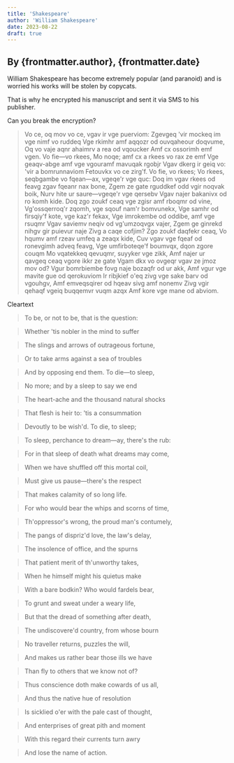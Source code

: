 ```yaml
---
title: 'Shakespeare'
author: 'William Shakespeare'
date: 2023-08-22
draft: true
---
```


## By {frontmatter.author}, {frontmatter.date}

William Shakespeare has become extremely popular (and paranoid) and is worried his works will be stolen by copycats.

That is why he encrypted his manuscript and sent it via SMS to his publisher.

Can you break the encryption?

> Vo ce, oq mov vo ce, vgav ir vge puerviom:
> Zgevgeq \'vir mockeq im vge nimf vo ruddeq
> Vge rkimhr amf aqqozr od ouvqaheour doqvume,
> Oq vo vaje aqnr ahaimrv a rea od vqoucker
> Amf cx ossorimh emf vgen. Vo fie—vo rkees,
> Mo noqe; amf cx a rkees vo rax ze emf
> Vge geaqv-abge amf vge vgouramf mavuqak rgobjr
> Vgav dkerg ir geiq vo: 'vir a bomrunnaviom
> Fetouvkx vo ce zirg'f. Vo fie, vo rkees;
> Vo rkees, seqbgambe vo fqean—ax, vgeqe'r vge quc:
> Doq im vgav rkees od feavg zgav fqeanr nax bone,
> Zgem ze gate rguddkef odd vgir noqvak boik,
> Nurv hite ur saure—vgeqe'r vge qersebv
> Vgav najer bakanivx od ro komh kide.
> Doq zgo zoukf ceaq vge zgisr amf rboqmr od vine,
> Vg'ossqerroq'r zqomh, vge sqouf nam'r bomvunekx,
> Vge samhr od firsqiy'f kote, vge kaz'r fekax,
> Vge imrokembe od oddibe, amf vge rsuqmr
> Vgav saviemv neqiv od vg'umzoqvgx vajer,
> Zgem ge ginrekd nihgv gir puievur naje
> Zivg a caqe cofjim? Zgo zoukf daqfekr ceaq,
> Vo hqumv amf rzeav umfeq a zeaqx kide,
> Cuv vgav vge fqeaf od ronevgimh adveq feavg,
> Vge umfirboteqe'f boumvqx, dqon zgore couqm
> Mo vqatekkeq qevuqmr, suyyker vge zikk,
> Amf najer ur qavgeq ceaq vgore ikkr ze gate
> Vgam dkx vo ovgeqr vgav ze jmoz mov od?
> Vgur bomrbiembe fovg naje bozaqfr od ur akk,
> Amf vgur vge mavite gue od qerokuviom
> Ir ribjkief o'eq zivg vge sake barv od vgouhgv,
> Amf emveqsqirer od hqeav sivg amf nonemv
> Zivg vgir qehaqf vgeiq buqqemvr vuqm azqx
> Amf kore vge mane od abviom.

Cleartext

> To be, or not to be, that is the question:

> Whether 'tis nobler in the mind to suffer

> The slings and arrows of outrageous fortune,

> Or to take arms against a sea of troubles

> And by opposing end them. To die—to sleep,

> No more; and by a sleep to say we end

> The heart-ache and the thousand natural shocks

> That flesh is heir to: 'tis a consummation

> Devoutly to be wish'd. To die, to sleep;

> To sleep, perchance to dream—ay, there's the rub:

> For in that sleep of death what dreams may come,

> When we have shuffled off this mortal coil,

> Must give us pause—there's the respect

> That makes calamity of so long life.

> For who would bear the whips and scorns of time,

> Th'oppressor's wrong, the proud man's contumely,

> The pangs of dispriz'd love, the law's delay,

> The insolence of office, and the spurns

> That patient merit of th'unworthy takes,

> When he himself might his quietus make

> With a bare bodkin? Who would fardels bear,

> To grunt and sweat under a weary life,

> But that the dread of something after death,

> The undiscovere'd country, from whose bourn

> No traveller returns, puzzles the will,

> And makes us rather bear those ills we have

> Than fly to others that we know not of?

> Thus conscience doth make cowards of us all,

> And thus the native hue of resolution

> Is sicklied o'er with the pale cast of thought,

> And enterprises of great pith and moment

> With this regard their currents turn awry

> And lose the name of action.